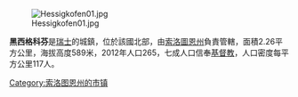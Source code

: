 [[Image:Hessigkofen01.jpg|right]]

'''黑西格科芬'''是[[瑞士|瑞士]]的城鎮，位於該國北部，由[[索洛圖恩州|索洛圖恩州]]負責管轄，面積2.26平方公里，海拔高度589米，2012年人口265，七成人口信奉[[基督教|基督教]]，人口密度每平方公里117人。

{{Switzerland-geo-stub}}
[[Category:索洛图恩州的市镇|Category:索洛图恩州的市镇]]
